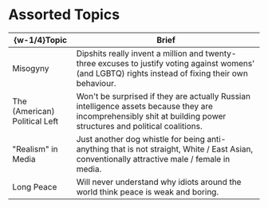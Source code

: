#   Assorted Topics

|  \{w-1/4\}Topic  |  Brief  |
|  ----  |  ----  |
|  Misogyny  |  Dipshits really invent a million and twenty-three excuses to justify voting against womens' (and LGBTQ) rights instead of fixing their own behaviour.  |
|  The (American) Political Left  |  Won't be surprised if they are actually Russian intelligence assets because they are incomprehensibly shit at building power structures and political coalitions.  |
|  "Realism" in Media  |  Just another dog whistle for being anti- anything that is not straight, White / East Asian, conventionally attractive male / female in media.  |
|  Long Peace  |  Will never understand why idiots around the world think peace is weak and boring.  |
